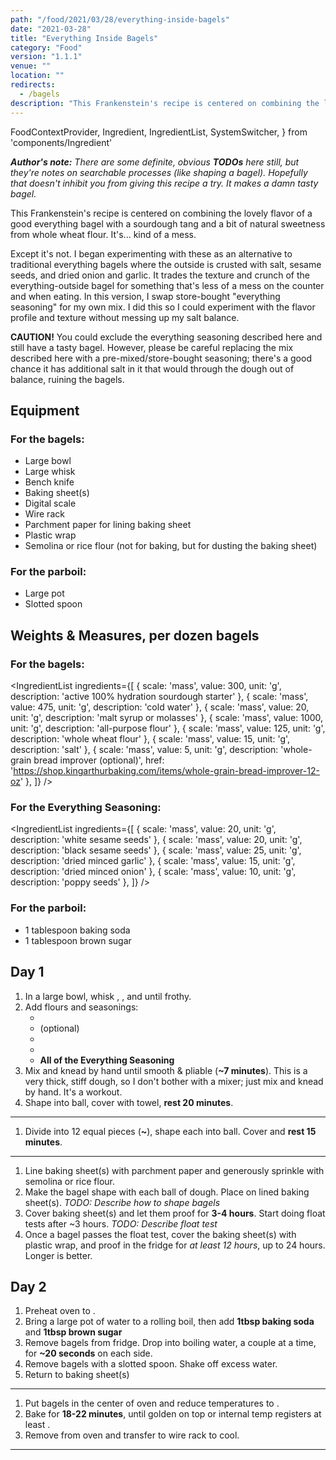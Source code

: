 ```yaml
---
path: "/food/2021/03/28/everything-inside-bagels"
date: "2021-03-28"
title: "Everything Inside Bagels"
category: "Food"
version: "1.1.1"
venue: ""
location: ""
redirects:
  - /bagels
description: "This Frankenstein's recipe is centered on combining the lovely flavor of a good everything bagel with a sourdough tang and a bit of natural sweetness from whole wheat flour."
---
```


  FoodContextProvider,
  Ingredient,
  IngredientList,
  SystemSwitcher,
} from 'components/Ingredient'

<FoodContextProvider>

  _**Author's note:** There are some definite, obvious **TODOs** here still, but they're notes on searchable processes (like shaping a bagel). Hopefully that doesn't inhibit you from giving this recipe a try. It makes a damn tasty bagel._

  This Frankenstein's recipe is centered on combining the lovely flavor of a good everything bagel with a sourdough tang and a bit of natural sweetness from whole wheat flour. It's... kind of a mess.

  Except it's not. I began experimenting with these as an alternative to traditional everything bagels where the outside is crusted with salt, sesame seeds, and dried onion and garlic. It trades the texture and crunch of the everything-outside bagel for something that's less of a mess on the counter and when eating. In this version, I swap store-bought "everything seasoning" for my own mix. I did this so I could experiment with the flavor profile and texture without messing up my salt balance.

  **CAUTION!** You could exclude the everything seasoning described here and still have a tasty bagel. However, please be careful replacing the mix described here with a pre-mixed/store-bought seasoning; there's a good chance it has additional salt in it that would through the dough out of balance, ruining the bagels.

  <div className='systemSwitchers'>
    <SystemSwitcher scale='mass' legend='Weight Scale' />
    <SystemSwitcher scale='temps' legend='Temperature Scale' />
  </div>

  ## Equipment
  ### For the bagels:
  - Large bowl
  - Large whisk
  - Bench knife
  - Baking sheet(s)
  - Digital scale
  - Wire rack
  - Parchment paper for lining baking sheet
  - Plastic wrap
  - Semolina or rice flour (not for baking, but for dusting the baking sheet)


  ### For the parboil:
  - Large pot
  - Slotted spoon


  ## Weights & Measures, per dozen bagels
  ### For the bagels:
  <IngredientList
    ingredients={[
      { scale: 'mass', value: 300, unit: 'g', description: 'active 100% hydration sourdough starter' },
      { scale: 'mass', value: 475, unit: 'g', description: 'cold water' },
      { scale: 'mass', value: 20, unit: 'g', description: 'malt syrup or molasses' },
      { scale: 'mass', value: 1000, unit: 'g', description: 'all-purpose flour' },
      { scale: 'mass', value: 125, unit: 'g', description: 'whole wheat flour' },
      { scale: 'mass', value: 15, unit: 'g', description: 'salt' },
      {
        scale: 'mass',
        value: 5,
        unit: 'g',
        description: 'whole-grain bread improver (optional)',
        href: 'https://shop.kingarthurbaking.com/items/whole-grain-bread-improver-12-oz'
      },
    ]}
  />

  ### For the Everything Seasoning:
  <IngredientList
    ingredients={[
      { scale: 'mass', value: 20, unit: 'g', description: 'white sesame seeds' },
      { scale: 'mass', value: 20, unit: 'g', description: 'black sesame seeds' },
      { scale: 'mass', value: 25, unit: 'g', description: 'dried minced garlic' },
      { scale: 'mass', value: 15, unit: 'g', description: 'dried minced onion' },
      { scale: 'mass', value: 10, unit: 'g', description: 'poppy seeds' },
    ]}
  />


  ### For the parboil:
  - 1 tablespoon baking soda
  - 1 tablespoon brown sugar


  ## Day 1
  1. In a large bowl, whisk
  **<Ingredient scale='mass' value={300} unit='g' description='starter' />**,
  **<Ingredient scale='mass' value={475} unit='g' description='water' />**, and
  **<Ingredient scale='mass' value={20} unit='g' description='malt syrup' />** until frothy.
  1. Add flours and seasonings:
      - **<Ingredient scale='mass' value={125} unit='g' description='whole wheat flour' />**
      - **<Ingredient scale='mass' value={5} unit='g' description='whole-grain bread improver' />** (optional)
      - **<Ingredient scale='mass' value={1000} unit='g' description='all purpose flour' />**
      - **<Ingredient scale='mass' value={15} unit='g' description='salt' />**
      - **All of the Everything Seasoning**
  2. Mix and knead by hand until smooth & pliable (**~7 minutes**). This is a very thick, stiff dough, so I don't bother with a mixer; just mix and knead by hand. It's a workout.
  3. Shape into ball, cover with towel, **rest 20 minutes**.


  ---
  1. Divide into 12 equal pieces (**~<Ingredient scale='mass' value={167} unit='g' description='each' />**), shape each into ball. Cover and **rest 15 minutes**.

  ---


  1. Line baking sheet(s) with parchment paper and generously sprinkle with semolina or rice flour.
  1. Make the bagel shape with each ball of dough. Place on lined baking sheet(s). _TODO: Describe how to shape bagels_
  1. Cover baking sheet(s) and let them proof for **3-4 hours**. Start doing float tests after ~3 hours. _TODO: Describe float test_
  1. Once a bagel passes the float test, cover the baking sheet(s) with plastic wrap, and proof in the fridge for _at least 12 hours_, up to 24 hours. Longer is better.


  ## Day 2
  1. Preheat oven to **<Ingredient scale='temps' value={450} unit='°F' />**.
  1. Bring a large pot of water to a rolling boil, then add **1tbsp baking soda** and **1tbsp brown sugar**
  1. Remove bagels from fridge. Drop into boiling water, a couple at a time, for **~20 seconds** on each side.
  1. Remove bagels with a slotted spoon. Shake off excess water.
  1. Return to baking sheet(s)


  ---
  1. Put bagels in the center of oven and reduce temperatures to **<Ingredient scale='temps' value={400} unit='°F' />**.
  2. Bake for **18-22 minutes**, until golden on top or internal temp registers at least **<Ingredient scale='temps' value={190} unit='°F' />**.
  3. Remove from oven and transfer to wire rack to cool.

  ---

</FoodContextProvider>
